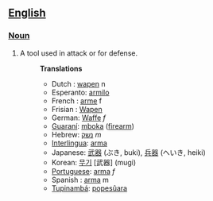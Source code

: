 ==[[English]]==
===[[Noun]]===
#A tool used in attack or for defense.
#:'''Translations'''
#:*Dutch : [[wapen]] n
#:*Esperanto: [[armilo]]
#:*French : [[arme]] f
#:*Frisian : [[Wapen]]
#:*German: [[Waffe]] ''f''
#:*[[Guaraní]]: [[mboka]] ([[firearm]])
#:*Hebrew: [[נשק]] ''m''
#:*[[Interlingua]]: [[arma]]
#:*Japanese: [[武器]] (ぶき, buki), [[兵器]] (へいき, heiki)
#:*Korean: [[무기]] [武器] (mugi)
#:*[[Portuguese]]: [[arma]] ''f''
#:*Spanish : [[arma]] m
#:*[[Tupinambá]]: [[popesûara]]